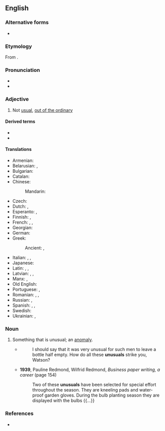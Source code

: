 ==English==

===Alternative forms===
* {{alter|en|unusuall||obsolete}}

===Etymology===
From {{af|en|un-|usual}}.

===Pronunciation===
* {{IPA|en|/ʌnˈjuːʒuəl/|/ʌnˈjuːʒəl/}}
* {{audio|en|en-us-unusual.ogg|Audio (US)}}

===Adjective===
{{en-adj}}

# Not [[usual]], [[out of the ordinary]]
#: {{ux|en|Every once in a while, though, Idol comes across an '''unusual''' talent who just blows everyone away.}}
#: {{ux|en|It’s definitely not '''unusual''' for a couple to meet through friends or be set up on a date.}}
#: {{ux|en|His behavior was '''unusual''' in that it was considered childish for a man of his age.}}
#: {{ux|en|I’ve had no problem with female docs. I’ve had some – how should I say it – '''unusual''' experiences with a couple of male ones. And I have heard from girlfriends about their '''unusual''' experiences as well.}}
#: {{syn|en|uncommon|rare|extraordinary|remarkable|Thesaurus:strange}}
#: {{ant|en|normal|usual|common|ordinary}}

====Derived terms====
* {{l|en|unusually}}
* {{l|en|unusualness}}

====Translations====
{{trans-top|not usual}}
* Armenian: {{t|hy|արտասովոր}}
* Belarusian: {{t|be|нязвы́чны}}, {{t|be|нязвы́клы}}
* Bulgarian: {{t+|bg|необикновен}}
* Catalan: {{t+|ca|inusual}}
* Chinese:
*: Mandarin: {{t+|cmn|稀有|tr=xīyǒu}}
* Czech: {{t+|cs|neobvyklý|m}}
* Dutch: {{t+|nl|ongebruikelijk}}, {{t+|nl|ongewoon}}
* Esperanto: {{t|eo|nekutima}}, {{t|eo|neordinara}}
* Finnish: {{t+|fi|erikoinen}}, {{t+|fi|epätavallinen}}
* French: {{t+|fr|inhabituel}}, {{t+|fr|insolite}}, {{t+|fr|inusuel}}
* Georgian: {{t|ka|უჩვეულო}}
* German: {{t+|de|ungewöhnlich}}
* Greek:
*: Ancient: {{t|grc|ἀήθης}}, {{t|grc|ἄτοπος}}
{{trans-mid}}
* Italian: {{t+|it|insolito}}, {{t+|it|particolare}}, {{t+|it|inusuale}}
* Japanese: {{t+|ja|珍しい|tr=めずらしい, mezurashii|sc=Jpan}}
* Latin: {{t|la|ēnormis}}, {{t|la|insuētus}}, {{t|la|insolens}}
* Latvian: {{t|lv|neparasts}}, {{t|lv|svešāds}}, {{t|lv|savāds}}
* Manx: {{t|gv|neuoayllagh}}, {{t|gv|neuchadjin}}
* Old English: {{t|ang|unġewunelīċ}}
* Portuguese: {{t+|pt|inesperado}}, {{t|pt|inusual}}
* Romanian: {{t+|ro|ciudat}}, {{t+|ro|insolit}}, {{t+|ro|neobișnuit}}
* Russian: {{t+|ru|необы́чный}}, {{t+|ru|необыкнове́нный}}
* Spanish: {{t+|es|inusual}}, {{t+|es|inusitado}}, {{t+|es|desusado}}
* Swedish: {{t+|sv|ovanlig}}
* Ukrainian: {{t|uk|незви́чний}}, {{t|uk|незвича́йний}}
{{trans-bottom}}

===Noun===
{{en-noun}}

# Something that is unusual; an [[anomaly]].
#* {{rfdatek|en|Arthur Conan Doyle}}
#*: I should say that it was very unusual for such men to leave a bottle half empty. How do all these '''unusuals''' strike you, Watson?
#* '''1939''', Pauline Redmond, ‎Wilfrid Redmond, ''Business paper writing, a career'' (page 154)
#*: Two of these '''unusuals''' have been selected for special effort throughout the season. They are kneeling pads and water-proof garden gloves. During the bulb planting season they are displayed with the bulbs {{...}}

===References===
* {{R:OneLook}}